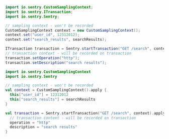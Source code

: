 ```java {tabTitle:Java}
import io.sentry.CustomSamplingContext;
import io.sentry.ITransaction;
import io.sentry.Sentry;

// sampling context - won't be recorded
CustomSamplingContext context = new CustomSamplingContext();
context.set("user_id", 12312012);
context.set("search_results", searchResults);

ITransaction transaction = Sentry.startTransaction("GET /search", context);
// transaction context - will be recorded on transaction
transaction.setOperation("http");
transaction.setDescription("search results");
```

```kotlin {tabTitle:Kotlin}
import io.sentry.CustomSamplingContext
import io.sentry.Sentry

// sampling context - won't be recorded
val context = CustomSamplingContext().apply {
  this["user_id"] = 12312012
  this["search_results"] = searchResults
}

val transaction = Sentry.startTransaction("GET /search", context).apply {
  // transaction context - will be recorded on transaction
  operation = "http"
  description = "search results"
}
```
